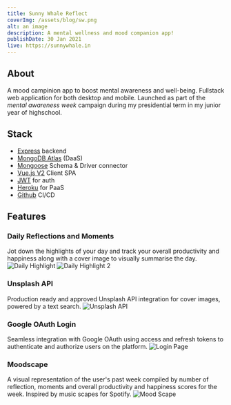 ```yaml
---
title: Sunny Whale Reflect
coverImg: /assets/blog/sw.png
alt: an image
description: A mental wellness and mood companion app!
publishDate: 30 Jan 2021
live: https://sunnywhale.in
---
```



<div class="not-prose">
  <ProjectLinks
    source={frontmatter.source}
    live={frontmatter.live}
  ></ProjectLinks>
</div>

## About

A mood campinion app to boost mental awareness and well-being. Fullstack web application for both desktop and mobile.
Launched as part of the _mental awareness week_ campaign during my presidential term in my junior year of highschool.

## Stack

- [Express](https://expressjs.com/) backend
- [MongoDB Atlas](https://cloud.mongodb.com/v2/5ea9386c468f9c5f315a6535#metrics/replicaSet/5ec2597012bfec1f1f998f60/explorer) (DaaS)
- [Mongoose](https://mongoosejs.com/) Schema & Driver connector
- [Vue.js V2](https://vuejs.org/) Client SPA
- [JWT](https://jwt.io) for auth
- [Heroku](https://dashboard.heroku.com/apps/carenikhil) for PaaS
- [Github](https://github.com/Sunny-Whale/reflect) CI/CD

## Features

### Daily Reflections and Moments

Jot down the highlights of your day and track your overall productivity and happiness along with a cover image
to visually summarise the day.
![Daily Highlight](/assets/blog/sw-1.png)
![Daily Highlight 2](/assets/blog/sw-2.png)

### Unsplash API

Production ready and approved Unsplash API integration for cover images, powered by a text search.
![Unsplash API](/assets/blog/sw-3.png)

### Google OAuth Login

Seamless integration with Google OAuth using access and refresh tokens to authenticate and authorize users on the platform.
![Login Page](/assets/blog/sw-4.png)

### Moodscape

A visual representation of the user's past week compiled by number of reflection, moments and overall productivity and happiness scores for the week. Inspired by music scapes for Spotify.
![Mood Scape](/assets/blog/sw-5.png)
